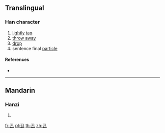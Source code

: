 ==Translingual==

===Han character===
{{Han char|rn=28|rad=厶|as=04|sn=6|four=|canj=NGI|ids=⿹乙|⺄]][[去]]}}

# [[lightly]] [[tap]]
# [[throw away]]
# [[drop]]
# sentence final [[particle]]

====References====
* {{Han ref|kx=0164.151|dkj=03080|hdz=10053.040|uh=53BE|ud=21438}}

----

==Mandarin==

===Hanzi===
{{cmn-hanzi|pin=[[dū]] ([[du1]])|wg=tu<sup>1</sup>}}

# {{defn|lang=cmn|sort=厶04}}

[[fr:厾]]
[[pl:厾]]
[[th:厾]]
[[zh:厾]]